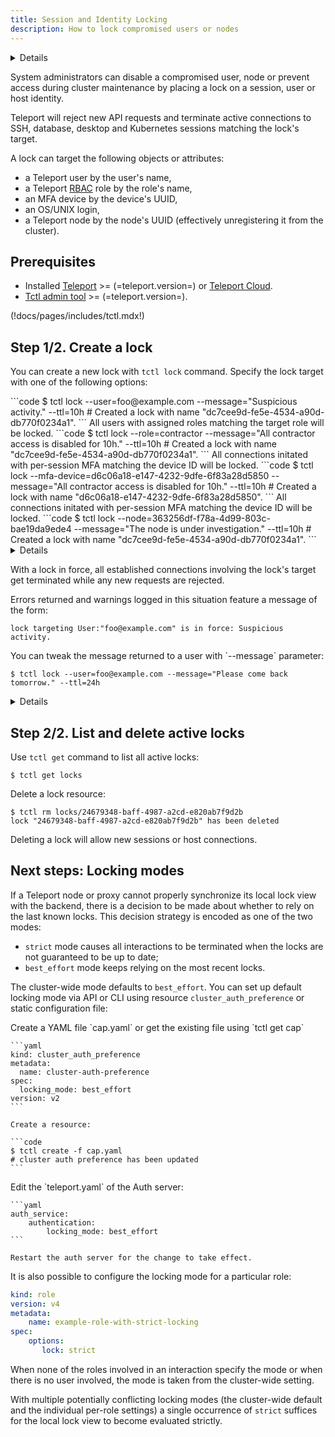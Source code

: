 ```yaml
---
title: Session and Identity Locking
description: How to lock compromised users or nodes
---
```


<Details
  title="Version warning"
  opened={true}
  scope={["oss", "enterprise"]}
  scopeOnly={true}
  min="7.1"
>
  Locking support was introduced in Teleport v7.1. To fully enforce the locks
  at all components, you should update **all** `teleport` binaries in your
  deployment.
</Details>

System administrators can disable a compromised user, node or
prevent access during cluster maintenance by placing a lock
on a session, user or host identity.

Teleport will reject new API requests and terminate active
connections to SSH, database, desktop and Kubernetes sessions
matching the lock's target.

A lock can target the following objects or attributes:

- a Teleport user by the user's name,
- a Teleport [RBAC](../reference.mdx) role by the role's name,
- an MFA device by the device's UUID,
- an OS/UNIX login,
- a Teleport node by the node's UUID (effectively unregistering it from the
  cluster).

## Prerequisites

- Installed [Teleport](../getting-started.mdx) >= (=teleport.version=) or [Teleport Cloud](../../cloud/introduction.mdx).
- [Tctl admin tool](https://goteleport.com/teleport/download) >= (=teleport.version=).

(!docs/pages/includes/tctl.mdx!)

## Step 1/2. Create a lock

You can create a new lock with `tctl lock` command. Specify the lock target
with one of the following options:

<Tabs>
  <TabItem label="Username">
  ```code
  $ tctl lock --user=foo@example.com --message="Suspicious activity." --ttl=10h
  # Created a lock with name "dc7cee9d-fe5e-4534-a90d-db770f0234a1".
  ```
  </TabItem>
  <TabItem label="Role">
  All users with assigned roles matching the target role will be locked.
  ```code
  $ tctl lock --role=contractor --message="All contractor access is disabled for 10h." --ttl=10h
  # Created a lock with name "dc7cee9d-fe5e-4534-a90d-db770f0234a1".
  ```
  </TabItem>
  <TabItem label="Multi-factor device">
  All connections initated with per-session MFA matching the device ID will be locked.
  ```code
  $ tctl lock --mfa-device=d6c06a18-e147-4232-9dfe-6f83a28d5850 --message="All contractor access is disabled for 10h." --ttl=10h
  # Created a lock with name "d6c06a18-e147-4232-9dfe-6f83a28d5850".
  ```
  </TabItem>
  <TabItem label="Node">
  All connections initated with per-session MFA matching the device ID will be locked.
  ```code
  $ tctl lock --node=363256df-f78a-4d99-803c-bae19da9ede4 --message="The node is under investigation." --ttl=10h
  # Created a lock with name "dc7cee9d-fe5e-4534-a90d-db770f0234a1".
  ```
  </TabItem>
</Tabs>

<Details
  title="Troubleshooting: failed to create a lock?"
  opened={false}
>

If your user is missing a lock permission, you will get error when creating
a role:

```txt
ERROR: access denied to perform action "create" on "lock"
```

Create a role `locksmith`:

```yaml
kind: role
version: v4
metadata:
  name: locksmith
spec:
  allow:
    rules:
      - resources: [lock]
        verbs: [list, create, read, update, delete]
```

```code
$ tctl create -f locksmith.yaml 
# role 'locksmith' has been created
```

And assign this role to a user. Re-login for this role to take effect.
</Details>

With a lock in force, all established connections involving the lock's target
get terminated while any new requests are rejected.

Errors returned and warnings logged in this situation feature a message of the
form:
```
lock targeting User:"foo@example.com" is in force: Suspicious activity.
```

<Admonition type="note">
You can tweak the message returned to a user with `--message` parameter:

```code
$ tctl lock --user=foo@example.com --message="Please come back tomorrow." --ttl=24h
```
</Admonition>

<Details title="Under the hood: Lock resource and expiration" opened={false}>
Note that without specifying `--ttl` or `--expires` the created lock remains in
force until explicitly removed with `tctl rm`.  Refer to `tctl lock --help` for
the list of all supported parameters.

Under the hood, `tctl lock` creates a resource:

```yaml
kind: lock
version: v2
metadata:
  name: dc7cee9d-fe5e-4534-a90d-db770f0234a1
spec:
  target:
    user: foo@example.com
  message: "Suspicious activity."
  expires: "2021-08-14T22:27:00Z"  # RFC3339 format
```

The `kind: lock` resources can also be created and updated using `tctl create`
as per usual, see the [Admin Guide](../../setup/reference/resources.mdx) for more
details.
</Details>

## Step 2/2. List and delete active locks

Use `tctl get` command to list all active locks:

```code
$ tctl get locks
```

Delete a lock resource:

```code
$ tctl rm locks/24679348-baff-4987-a2cd-e820ab7f9d2b
lock "24679348-baff-4987-a2cd-e820ab7f9d2b" has been deleted
```

Deleting a lock will allow new sessions or host connections.

## Next steps: Locking modes

If a Teleport node or proxy cannot properly synchronize its local lock view
with the backend, there is a decision to be made about whether to rely on the
last known locks. This decision strategy is encoded as one of the two modes:
- `strict` mode causes all interactions to be terminated when the locks are not
  guaranteed to be up to date;
- `best_effort` mode keeps relying on the most recent locks.

The cluster-wide mode defaults to `best_effort`.
You can set up default locking mode via API or CLI using resource `cluster_auth_preference`
or static configuration file:

<Tabs>
  <TabItem label="API or CLI">
    Create a YAML file `cap.yaml` or get the existing file using `tctl get cap`
    
    ```yaml
    kind: cluster_auth_preference
    metadata:
      name: cluster-auth-preference
    spec:
      locking_mode: best_effort
    version: v2
    ```
    
    Create a resource:
    
    ```code
    $ tctl create -f cap.yaml
    # cluster auth preference has been updated
    ```
  </TabItem>
  <TabItem label="Static Config">
    Edit the `teleport.yaml` of the Auth server:

    ```yaml
    auth_service:
        authentication:
            locking_mode: best_effort
    ```

    Restart the auth server for the change to take effect.
  </TabItem>
</Tabs>

It is also possible to configure the locking mode for a particular role:

```yaml
kind: role
version: v4
metadata:
    name: example-role-with-strict-locking
spec:
    options:
       lock: strict
```

When none of the roles involved in an interaction specify the mode or when
there is no user involved, the mode is taken from the cluster-wide setting.

With multiple potentially conflicting locking modes (the cluster-wide default
and the individual per-role settings) a single occurrence of `strict` suffices
for the local lock view to become evaluated strictly.

